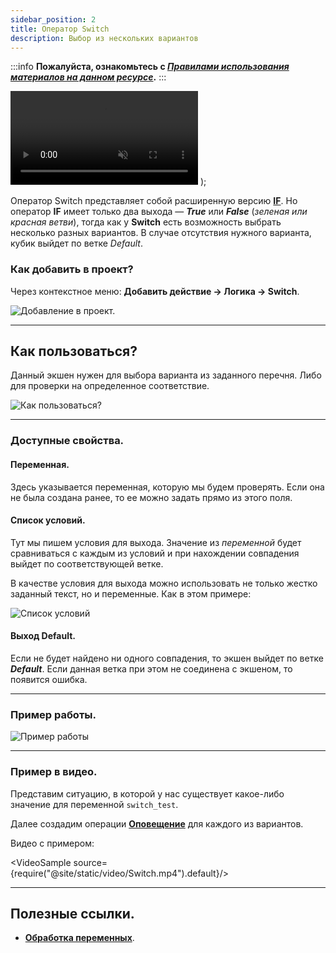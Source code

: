 ```yaml
---
sidebar_position: 2
title: Оператор Switch
description: Выбор из нескольких вариантов
---  
```

:::info **Пожалуйста, ознакомьтесь с [*Правилами использования материалов на данном ресурсе*](../../Disclaimer).**
:::  

  <video controls playsInline muted preload="auto" className='docsVideo'>
    <source src={source} type="video/mp4" />
</video>
);

Оператор Switch представляет собой расширенную версию [**IF**](./IF). Но оператор **IF** имеет только два выхода — ***True*** или ***False*** (*зеленая или красная ветви*), тогда как у **Switch** есть возможность выбрать несколько разных вариантов. В случае отсутствия нужного варианта, кубик выйдет по ветке *Default*.  

### Как добавить в проект?  
Через контекстное меню: **Добавить действие → Логика → Switch**.  

![Добавление в проект.](./assets/Switch/Switch_pic1.png)  
_______________________________________________ 
## Как пользоваться?  
Данный экшен нужен для выбора варианта из заданного перечня. Либо для проверки на определенное соответствие.  

![Как пользоваться?](./assets/Switch/Switch_pic2.png)  
_______________________________________________ 
### Доступные свойства.  
#### Переменная.  
Здесь указывается переменная, которую мы будем проверять. Если она не была создана ранее, то ее можно задать прямо из этого поля.  

#### Список условий.  
Тут мы пишем условия для выхода. Значение из *переменной* будет сравниваться с каждым из условий и при нахождении совпадения выйдет по соответствующей ветке.  

В качестве условия для выхода можно использовать не только жестко заданный текст, но и переменные. Как в этом примере:  

![Список условий](./assets/Switch/Switch_pic3.png)  

#### Выход Default.  
Если не будет найдено ни одного совпадения, то экшен выйдет по ветке ***Default***. Если данная ветка при этом не соединена с экшеном, то появится ошибка.  
_______________________________________________ 
### Пример работы.  

![Пример работы](./assets/Switch/Switch_pic4.png)  
_______________________________________________ 
### Пример в видео.  
Представим ситуацию, в которой у нас существует какое-либо значение для переменной `switch_test`.  

Далее создадим операции [**Оповещение**](./Notification) для каждого из вариантов.  

Видео с примером:  

<VideoSample source={require("@site/static/video/Switch.mp4").default}/> 
_______________________________________________
## Полезные ссылки.  
- [**Обработка переменных**](../../Data/WorkWithVariables).


